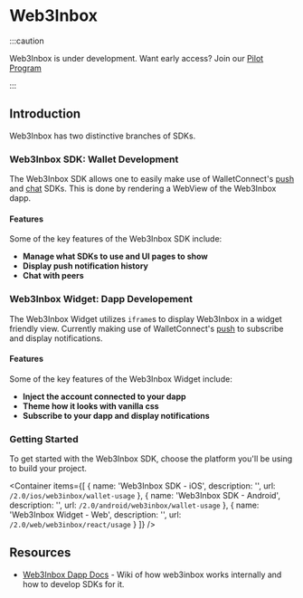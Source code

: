 
# Web3Inbox

:::caution

Web3Inbox is under development. Want early access? Join our [Pilot Program](https://walletconnect.com/partners)

:::


## Introduction

Web3Inbox has two distinctive branches of SDKs.

### Web3Inbox SDK: Wallet Development

The Web3Inbox SDK allows one to easily make use of WalletConnect's [push](../specs/clients/push/wallet-client-api.md) and [chat](../specs/clients/chat/client-api.md) SDKs. This is done by rendering a WebView of the Web3Inbox dapp.

#### Features

Some of the key features of the Web3Inbox SDK include:

- **Manage what SDKs to use and UI pages to show**
- **Display push notification history**
- **Chat with peers**

### Web3Inbox Widget: Dapp Developement
The Web3Inbox Widget utilizes `iframe`s to display  Web3Inbox in a widget friendly view. Currently making use of WalletConnect's [push](../specs/clients/push/wallet-client-api.md) to subscribe and display notifications.

#### Features
Some of the key features of the Web3Inbox Widget include:

- **Inject the account connected to your dapp**
- **Theme how it looks with vanilla css**
- **Subscribe to your dapp and display notifications**



### Getting Started

To get started with the Web3Inbox SDK, choose the platform you'll be using to build your project. 

<Container
  items={[
    {
      name: 'Web3Inbox SDK - iOS',
      description: '',
      url: `/2.0/ios/web3inbox/wallet-usage`
    },
    {
      name: 'Web3Inbox SDK - Android',
      description: '',
      url: `/2.0/android/web3inbox/wallet-usage`
    },
		{
      name: 'Web3Inbox Widget - Web',
      description: '',
      url: `/2.0/web/web3inbox/react/usage`
		}
  ]}
/>


## Resources

- [Web3Inbox Dapp Docs](https://github.com/WalletConnect/web3inbox/wiki) - Wiki of how web3inbox works internally and how to develop SDKs for it.
